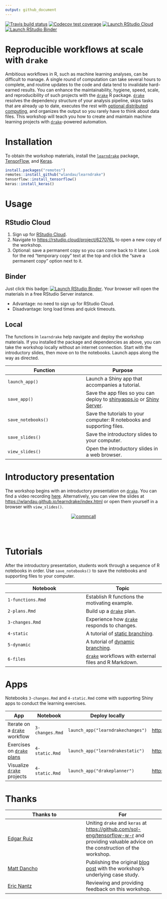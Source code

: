 ```yaml
---
output: github_document
---
```


[![Travis build status](https://travis-ci.org/wlandau/learndrake.svg?branch=master)](https://travis-ci.org/wlandau/learndrake)
[![Codecov test coverage](https://codecov.io/gh/wlandau/learndrake/branch/master/graph/badge.svg)](https://codecov.io/gh/wlandau/learndrake?branch=master)
[![Launch RStudio Cloud](https://img.shields.io/badge/RStudio-Cloud-blue)](https://rstudio.cloud/project/627076L)
[![Launch RStudio Binder](http://mybinder.org/badge_logo.svg)](https://mybinder.org/v2/gh/wlandau/learndrake/binder?urlpath=rstudio)

# Reproducible workflows at scale with `drake`

Ambitious workflows in R, such as machine learning analyses, can be difficult to manage. A single round of computation can take several hours to complete, and routine updates to the code and data tend to invalidate hard-earned results. You can enhance the maintainability, hygiene, speed, scale, and reproducibility of such projects with the [`drake`](https://github.com/ropensci/drake) R package. [`drake`](https://github.com/ropensci/drake) resolves the dependency structure of your analysis pipeline, skips tasks that are already up to date, executes the rest with [optional distributed computing](https://books.ropensci.org/drake/hpc.html), and organizes the output so you rarely have to think about data files. This workshop will teach you how to create and maintain machine learning projects with [`drake`](https://github.com/ropensci/drake)-powered automation.

# Installation

To obtain the workshop materials, install the [`learndrake`](https://github.com/wlandau/learndrake) package, [TensorFlow](https://www.tensorflow.org), and [Keras](https://keras.io/).

```r
install.packages("remotes")
remotes::install_github("wlandau/learndrake")
tensorflow::install_tensorflow()
keras::install_keras()
```

# Usage

## RStudio Cloud

1. Sign up for [RStudio Cloud](https://rstudio.cloud). 
2. Navigate to <https://rstudio.cloud/project/627076L> to open a new copy of the workshop.
3. Optional: save a permanent copy so you can come back to it later. Look for the red "temporary copy" text at the top and click the "save a permanent copy"  option next to it.

## Binder

Just click this badge: [![Launch RStudio Binder](http://mybinder.org/badge_logo.svg)](https://mybinder.org/v2/gh/wlandau/learndrake/binder?urlpath=rstudio). Your browser will open the materials in a free RStudio Server instance. 

- Advantage: no need to sign up for RStudio Cloud.
- Disadvantage: long load times and quick timeouts.

## Local

The functions in `learndrake` help navigate and deploy the workshop materials. If you installed the package and dependencies as above, you can take the workshop locally without an internet connection. Start with the introductory slides, then move on to the notebooks. Launch apps along the way as directed.

Function | Purpose
---|---
`launch_app()` | Launch a Shiny app that accompanies a tutorial.
`save_app()` | Save the app files so you can deploy to [shinyapps.io](https://www.shinyapps.io) or [Shiny Server](https://www.rstudio.com/products/shiny/shiny-server).
`save_notebooks()` | Save the tutorials to your computer: R notebooks and supporting files.
`save_slides()` | Save the introductory slides to your computer.
`view_slides()` | Open the introductory slides in a web browser.

# Introductory presentation

The workshop begins with an introductory presentation on [`drake`](https://github.com/ropensci/drake). You can find a video recording [here](https://ropensci.org/commcalls/2019-09-24/). Alternatively, you can view the slides at <https://wlandau.github.io/learndrake/index.html> or open them yourself in a browser with `view_slides()`.

<center>
<a href="https://ropensci.org/commcalls/2019-09-24/">
<img src="https://docs.ropensci.org/drake/reference/figures/commcall.png" alt="commcall" align="center" style = "border: none; float: center;">
</a>
</center>
<br>
<br>

# Tutorials

After the introductory presentation, students work through a sequence of R notebooks in order. Use `save_notebooks()` to save the notebooks and supporting files to your computer.

Notebook | Topic
---|---
`1-functions.Rmd` | Establish R functions the motivating example.
`2-plans.Rmd` | Build up a [`drake`](https://github.com/ropensci/drake) plan.
`3-changes.Rmd` | Experience how [`drake`](https://github.com/ropensci/drake) responds to changes.
`4-static` | A tutorial of [static branching](https://books.ropensci.org/drake/static.html).
`5-dynamic` | A tutorial of [dynamic branching](https://books.ropensci.org/drake/dynamic.html).
`6-files` | [`drake`](https://github.com/ropensci/drake) workflows with external files and R Markdown.

# Apps

Notebooks `3-changes.Rmd` and `4-static.Rmd` come with supporting Shiny apps to conduct the learning exercises.

App | Notebook | Deploy locally | Public URL
---|---|---|---
Iterate on a [`drake`](https://github.com/ropensci/drake) workflow | `3-changes.Rmd` | `launch_app("learndrakechanges")` | <http://wlandau.shinyapps.io/learndrakechanges>
Exercises on [`drake` plans](https://books.ropensci.org/drake/plans.html) |  `4-static.Rmd` | `launch_app("learndrakestatic")` | <http://wlandau.shinyapps.io/learndrakestatic>
Visualize [`drake`](https://github.com/ropensci/drake) projects | `4-static.Rmd` | `launch_app("drakeplanner")` | <http://wlandau.shinyapps.io/drakeplanner>

# Thanks

Thanks to | For
---|---
[Edgar Ruiz](https://github.com/edgararuiz) | Uniting `drake` and `keras` at <https://github.com/sol-eng/tensorflow-w-r> and providing valuable advice on the construction of the workshop.
[Matt Dancho](https://github.com/mdancho84) | Publishing the original [blog post](https://blogs.rstudio.com/tensorflow/posts/2018-01-11-keras-customer-churn/) with the workshop's underlying case study.
[Eric Nantz](https://github.com/rpodcast) | Reviewing and providing feedback on this workshop.
